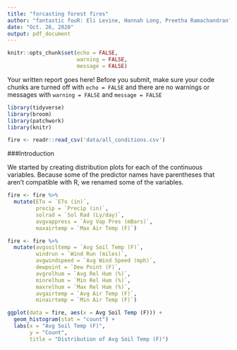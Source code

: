 ```yaml
---
title: "forcasting forest fires"
author: "fantastic fouR: Eli Levine, Hannah Long, Preetha Ramachandran"
date: "Oct. 26, 2020"
output: pdf_document
---
```


```r
knitr::opts_chunk$set(echo = FALSE, 
                      warning = FALSE, 
                      message = FALSE)
```

Your written report goes here! Before you submit, make sure your code chunks are turned off with `echo = FALSE` and there are no warnings or messages with `warning = FALSE` and `message = FALSE` 

```r
library(tidyverse)
library(broom)
library(patchwork)
library(knitr)
```

```r
fire <- readr::read_csv('data/all_conditions.csv')
```

###Introduction

We started by creating distribution plots for each of the continuous variables. Because some of the predictor names have parentheses that aren't compatible with R, we renamed some of the variables. 

```r
fire <- fire %>% 
  mutate(ETo = `ETo (in)`,
         precip = `Precip (in)`,
         solrad = `Sol Rad (Ly/day)`,
         avgvappress = `Avg Vap Pres (mBars)`,
         maxairtemp = `Max Air Temp (F)`)
```

```r
fire <- fire %>%
  mutate(avgsoiltemp = `Avg Soil Temp (F)`,
         windrun = `Wind Run (miles)`,
         avgwindspeed = `Avg Wind Speed (mph)`,
         dewpoint = `Dew Point (F)`,
         avgrelhum = `Avg Rel Hum (%)`,
         minrelhum = `Min Rel Hum (%)`,
         maxrelhum = `Max Rel Hum (%)`,
         avgairtemp = `Avg Air Temp (F)`,
         minairtemp = `Min Air Temp (F)`)
```


```r
ggplot(data = fire, aes(x = Avg Soil Temp (F))) +
  geom_histogram(stat = "count") +
  labs(x = "Avg Soil Temp (F)",
       y = "Count",
       title = "Distribution of Avg Soil Temp (F)")
```

